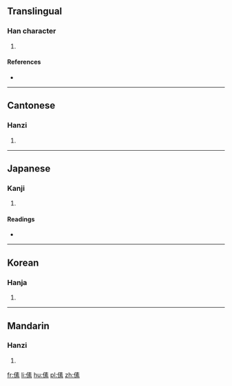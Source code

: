 ==Translingual==

===Han character===
{{Han char|rn=9|rad=人|as=10|sn=12|four=2529<sub>3</sub>|canj=人手一火 (OQMF)|ids=⿰[[亻]][[素]]}}

# {{defn|Han|sort=人10}}

====References====
* {{Han ref|kx=0112.130|dkj=00933|dj=0239.300|hdz=10199.080|uh=5083|ud=20611|bh=D857|bd=55383}}

----

==Cantonese==

===Hanzi===
{{yue-hanzi|jyut=sou3|y=sou3}}

# {{defn|lang=yue|sort=人10}}

----

==Japanese==

===Kanji===
{{ja-kanji|grade=|rs=人10}}

# {{defn|lang=ja|sort=人10}}

====Readings====
* {{ja-readings|on=[[そ]] (so)|kun=[[むかう]] (mukau), [[まもる]] (mamoru)}}

----

==Korean==

===Hanja===
{{ko-hanja|hangeul=소|rv=so|mr=so}}

# {{defn|lang=ko|sort=人10}}

----

==Mandarin==

===Hanzi===
{{cmn-hanzi|pin=[[sù]] ([[su4]])|wg=su<sup>4</sup>}}

# {{defn|lang=cmn|sort=人10}}

[[fr:傃]]
[[li:傃]]
[[hu:傃]]
[[pl:傃]]
[[zh:傃]]